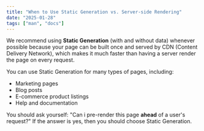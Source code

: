 ```yaml
---
title: "When to Use Static Generation vs. Server-side Rendering"
date: "2025-01-28"
tags: ["man", "docs"]
---
```


We recommend using **Static Generation** (with and without data) whenever possible because your page can be built once and served by CDN (Content Delivery Network), which makes it much faster than having a server render the page on every request.

You can use Static Generation for many types of pages, including:

- Marketing pages
- Blog posts
- E-commerce product listings
- Help and documentation

You should ask yourself: "Can i pre-render this page **ahead** of a user's request?" If the answer is yes, then you should choose Static Generation.
